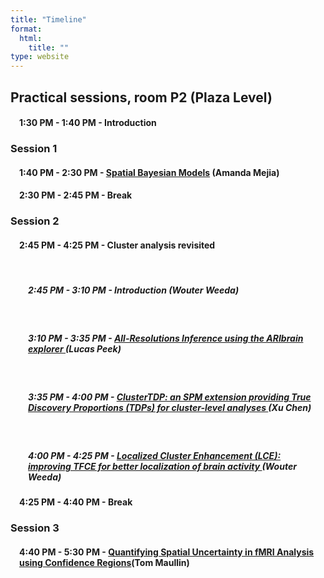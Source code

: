 ```yaml
---
title: "Timeline"
format:
  html:
    title: ""
type: website
---
```


## Practical sessions, room P2 (Plaza Level)

<h4 style="margin-left: 1em;"> 1:30 PM - 1:40 PM - Introduction </h4>

### Session 1

<h4 style="margin-left: 1em;"> 1:40 PM - 2:30 PM - <a href="spatial_bayes.html">Spatial Bayesian Models</a> (Amanda Mejia) </h4>

<h4 style="margin-left: 1em;"> 2:30 PM - 2:45 PM - Break </h4>

### Session 2

<h4 style="margin-left: 1em;"> 2:45 PM - 4:25 PM - Cluster analysis revisited </h4> 
<br>
<h5 style="margin-left: 2em;"> 2:45 PM - 3:10 PM - Introduction (Wouter Weeda)</h5>  
<br>
<h5 style="margin-left: 2em;"> 3:10 PM - 3:35 PM - <a href="aribrain_exp.html">All-Resolutions Inference using the ARIbrain explorer </a>(Lucas Peek)</h5>  
<br>
<h5 style="margin-left: 2em;"> 3:35 PM - 4:00 PM - <a href="clustertdp.html">ClusterTDP: an SPM extension providing True Discovery Proportions (TDPs) for cluster-level analyses </a>(Xu Chen)</h5>  
<br>
<h5 style="margin-left: 2em;"> 4:00 PM - 4:25 PM - <a href="lce_tfce.html">Localized Cluster Enhancement (LCE): improving TFCE for better localization of brain activity </a>(Wouter Weeda)</h5>  

<h4 style="margin-left: 1em;"> 4:25 PM - 4:40 PM - Break </h4>
	
### Session 3 

<h4 style="margin-left: 1em;">  4:40 PM - 5:30 PM - <a href="conf_sets.html">Quantifying Spatial Uncertainty in fMRI Analysis using Confidence Regions</a>(Tom Maullin)</h4>

